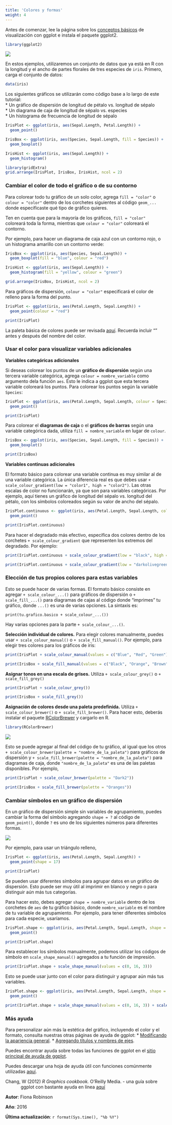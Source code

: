 ```yaml
---
title: 'Colores y formas'
weight: 4
---
```



Antes de comenzar, lee la página sobre los [conceptos básicos](/graphics/ggplot/ggplot-basics/) de visualización con ggplot e instala el paquete ggplot2.


```r
library(ggplot2)
```
  

![](ggplot1_basics_image.jpg)

En estos ejemplos, utilizaremos un conjunto de datos que ya está en R con la longitud y el ancho de partes florales de tres especies de `iris`. Primero, carga el conjunto de datos:


```r
data(iris)
```

Los siguientes gráficos se utilizarán como código base a lo largo de este tutorial:  
* Un gráfico de dispersión de longitud de pétalo vs. longitud de sépalo  
* Un diagrama de caja de longitud de sépalo vs. especies  
* Un histograma de frecuencia de longitud de sépalo  


```r
IrisPlot <- ggplot(iris, aes(Sepal.Length, Petal.Length)) +
  geom_point()

IrisBox <- ggplot(iris, aes(Species, Sepal.Length, fill = Species)) +
  geom_boxplot()

IrisHist <- ggplot(iris, aes(Sepal.Length)) +
  geom_histogram()
```

```r
library(gridExtra)
grid.arrange(IrisPlot, IrisBox, IrisHist, ncol = 2)
```
  
### Cambiar el color de todo el gráfico o de su contorno

Para colorear todo tu gráfico de un solo color, agrega `fill = "color"` o `colour = "color"` dentro de los corchetes siguientes al código `geom_...` donde especificaste qué tipo de gráfico quieres.

Ten en cuenta que para la mayoría de los gráficos, `fill = "color"` coloreará toda la forma, mientras que `colour = "color"` coloreará el contorno.

Por ejemplo, para hacer un diagrama de caja azul con un contorno rojo, o un histograma amarillo con un contorno verde:

```r
IrisBox <- ggplot(iris, aes(Species, Sepal.Length)) +
  geom_boxplot(fill = "blue", colour = "red")

IrisHist <- ggplot(iris, aes(Sepal.Length)) +
  geom_histogram(fill = "yellow", colour = "green")
```

```r
grid.arrange(IrisBox, IrisHist, ncol = 2)
```

Para gráficos de dispersión, `colour = "color"` especificará el color de relleno para la forma del punto.


```r
IrisPlot <- ggplot(iris, aes(Petal.Length, Sepal.Length)) +
  geom_point(colour = "red")
```

```r
print(IrisPlot)
```

La paleta básica de colores puede ser revisada [aquí](http://www.stat.columbia.edu/~tzheng/files/Rcolor.pdf). Recuerda incluir "" antes y después del nombre del color. 
  

### Usar el color para visualizar variables adicionales
 
**Variables categóricas adicionales**

Si deseas colorear los puntos de un **gráfico de dispersión** según una tercera variable categórica, agrega `colour = nombre_variable` como argumento dela función `aes`. Esto le indica a ggplot que esta tercera variable coloreará los puntos. Para colorear los puntos según la variable `Species`:


```r
IrisPlot <- ggplot(iris, aes(Petal.Length, Sepal.Length, colour = Species)) +
  geom_point()
```

```r
print(IrisPlot)
```


Para colorear el **diagramas de caja** o el **gráficos de barras** según una variable categórica dada, utiliza `fill = nombre_variable` en lugar de `colour`.


```r
IrisBox <- ggplot(iris, aes(Species, Sepal.Length, fill = Species)) +
  geom_boxplot()
```

```r
print(IrisBox)
```
  

**Variables continuas adicionales**

El formato básico para colorear una variable continua es muy similar al de una variable categórica. La única diferencia real es que debes usar `+ scale_colour_gradient(low = "color1", high = "color2")`. Las otras escalas de color no funcionarán, ya que son para variables categóricas. Por ejemplo, aquí tienes un gráfico de longitud del sépalo vs. longitud del pétalo, con los símbolos coloreados según su valor de ancho del sépalo.


```r
IrisPlot.continuous <- ggplot(iris, aes(Petal.Length, Sepal.Length, colour = Sepal.Width)) +
  geom_point()

print(IrisPlot.continuous)
```

Para hacer el degradado más efectivo, especifica dos colores dentro de los corchetes `+ scale_colour_gradient` que representen los extremos del degradado. Por ejemplo:


```r
print(IrisPlot.continuous + scale_colour_gradient(low = "black", high = "white"))

print(IrisPlot.continuous + scale_colour_gradient(low = "darkolivegreen1", high = "darkolivegreen"))
```
  
### Elección de tus propios colores para estas variables
 
Esto se puede hacer de varias formas. El formato básico consiste en agregar `+ scale_colour_...()` para gráficos de dispersión o `+ scale_fill_...()` para diagramas de cajas al código donde "imprimes" tu gráfico, donde `...()` es una de varias opciones. La sintaxis es:

`print(tu.grafico.basico + scale_colour_...())`

Hay varias opciones para la parte `+ scale_colour_...()`.

**Selección individual de colores.** Para elegir colores manualmente, puedes usar `+ scale_colour_manual()` o `+ scale_fill_manual()`. Por ejemplo, para elegir tres colores para los gráficos de iris:


```r
print(IrisPlot + scale_colour_manual(values = c("Blue", "Red", "Green")))

print(IrisBox + scale_fill_manual(values = c("Black", "Orange", "Brown")))
```

**Asignar tonos en una escala de grises.** Utiliza `+ scale_colour_grey()` o `+ scale_fill_grey()`

```r
print(IrisPlot + scale_colour_grey())

print(IrisBox + scale_fill_grey())
```


**Asignación de colores desde una paleta predefinida.** Utiliza `+ scale_colour_brewer()` o `+ scale_fill_brewer()`. Para hacer esto, deberás instalar el paquete [RColorBrewer](https://cran.r-project.org/web/packages/RColorBrewer/index.html) y cargarlo en R.


```r
library(RColorBrewer)
```

![](RColourBrewer_palette.png)


Esto se puede agregar al final del código de tu gráfico, al igual que los otros `+ scale_colour_brewer(palette = "nombre_de_la_paleta")` para gráficos de dispersión y `+ scale_fill_brewer(palette = "nombre_de_la_paleta")` para diagramas de caja, donde `"nombre_de_la_paleta"` es una de las paletas disponibles. Por ejemplo,


```r
print(IrisPlot + scale_colour_brewer(palette = "Dark2"))

print(IrisBox + scale_fill_brewer(palette = "Oranges"))
```
  
### Cambiar símbolos en un gráfico de dispersión

En un gráfico de dispersión simple sin variables de agrupamiento, puedes cambiar la forma del símbolo agregando `shape = ?` al código de `geom_point()`, donde `?` es uno de los siguientes números para diferentes formas.


![](pch.png)


Por ejemplo, para usar un triángulo relleno,

```r
IrisPlot <- ggplot(iris, aes(Petal.Length, Sepal.Length)) +
  geom_point(shape = 17)
```

```r
print(IrisPlot)
```

Se pueden usar diferentes símbolos para agrupar datos en un gráfico de dispersión. Esto puede ser muy útil al imprimir en blanco y negro o para distinguir aún más tus categorías.

Para hacer esto, debes agregar `shape = nombre_variable` dentro de los corchetes de `aes` de tu gráfico básico, donde `nombre_variable` es el nombre de tu variable de agrupamiento. Por ejemplo, para tener diferentes símbolos para cada especie, usaríamos.


```r
IrisPlot.shape <- ggplot(iris, aes(Petal.Length, Sepal.Length, shape = Species)) +
  geom_point()
```

```r
print(IrisPlot.shape)
```

Para establecer los símbolos manualmente, podemos utilizar los códigos de símbolo en `scale_shape_manual()` agregados a tu función de impresión.


```r
print(IrisPlot.shape + scale_shape_manual(values = c(0, 16, 3)))
```

Esto se puede usar junto con el color para distinguir y agrupar aún más tus variables.

```r
IrisPlot.shape <- ggplot(iris, aes(Petal.Length, Sepal.Length, shape = Species, colour = Species)) +
  geom_point()

print(IrisPlot.shape + scale_shape_manual(values = c(0, 16, 3)) + scale_colour_manual(values = c("chartreuse4", "chocolate", "slateblue4")))
```
  

### Más ayuda

Para personalizar aún más la estética del gráfico, incluyendo el color y el formato, consulta nuestras otras páginas de ayuda de ggplot:
* [Modificando la apariencia general](/graphics/ggplot/ggplot-appearance/).
* [Agregando títulos y nombres de ejes](/graphics/ggplot/ggplot-labels/).

Puedes encontrar ayuda sobre todas las funciones de ggplot en el [sitio principal de ayuda de ggplot](https://ggplot2.tidyverse.org).

Puedes descargar una hoja de ayuda útil con funciones comúnmente utilizadas [aquí](https://raw.githubusercontent.com/rstudio/cheatsheets/main/data-visualization.pdf).

<p style="margin-left: .5in; text-indent: -.5in;">Chang, W (2012) *R Graphics cookbook.* O'Reilly Media. - una guía sobre ggplot con bastante ayuda en línea [aquí](http://www.cookbook-r.com/Graphs/)</p>

**Autor**: Fiona Robinson

**Año**: 2016

**Última actualización**: `r format(Sys.time(), "%b %Y")`
